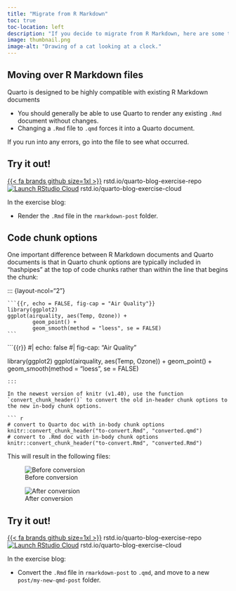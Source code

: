 ```yaml
---
title: "Migrate from R Markdown"
toc: true
toc-location: left
description: "If you decide to migrate from R Markdown, here are some tips."
image: thumbnail.png
image-alt: "Drawing of a cat looking at a clock."
---
```


## Moving over R Markdown files

Quarto is designed to be highly compatible with existing R Markdown documents

* You should generally be able to use Quarto to render any existing `.Rmd` document without changes.
* Changing a `.Rmd` file to `.qmd` forces it into a Quarto document.

If you run into any errors, go into the file to see what occurred.

:::{.callout-note}
## Try it out!

[{{< fa brands github size=1xl >}}](https://rstd.io/quarto-blog-exercise-repo) rstd.io/quarto-blog-exercise-repo<br>
<a href="https://rstudio.cloud/project/4404816" target="_blank"><img src="https://img.shields.io/badge/launch-cloud-75aadb?logo=rstudio" alt="Launch RStudio Cloud"></a> rstd.io/quarto-blog-exercise-cloud

In the exercise blog:

* Render the `.Rmd` file in the `rmarkdown-post` folder.
:::

## Code chunk options

One important difference between R Markdown documents and Quarto documents is that in Quarto chunk options are typically included in "hashpipes" at the top of code chunks rather than within the line that begins the chunk:

::: {layout-ncol="2"}
````
```{{r, echo = FALSE, fig-cap = "Air Quality"}}
library(ggplot2)
ggplot(airquality, aes(Temp, Ozone)) + 
        geom_point() + 
        geom_smooth(method = "loess", se = FALSE)
```
````

```{{r}}
#| echo: false
#| fig-cap: "Air Quality"

library(ggplot2)
ggplot(airquality, aes(Temp, Ozone)) + 
        geom_point() + 
        geom_smooth(method = "loess", se = FALSE)
```
:::

In the newest version of knitr (v1.40), use the function `convert_chunk_header()` to convert the old in-header chunk options to the new in-body chunk options.

``` r
# convert to Quarto doc with in-body chunk options
knitr::convert_chunk_header("to-convert.Rmd", "converted.qmd")
# convert to .Rmd doc with in-body chunk options
knitr::convert_chunk_header("to-convert.Rmd", "converted.Rmd") 
```

This will result in the following files:

::: {.column-screen-inset}
::: {layout-ncol=2}

![Before conversion](images/to-convert.png)

![After conversion](images/converted.png)

:::
:::

:::{.callout-note}
## Try it out!

[{{< fa brands github size=1xl >}}](https://rstd.io/quarto-blog-exercise-repo) rstd.io/quarto-blog-exercise-repo<br>
<a href="https://rstudio.cloud/project/4404816" target="_blank"><img src="https://img.shields.io/badge/launch-cloud-75aadb?logo=rstudio" alt="Launch RStudio Cloud"></a> rstd.io/quarto-blog-exercise-cloud

In the exercise blog:

* Convert the `.Rmd` file in `rmarkdown-post` to `.qmd`, and move to a new `post/my-new-qmd-post` folder.
:::
